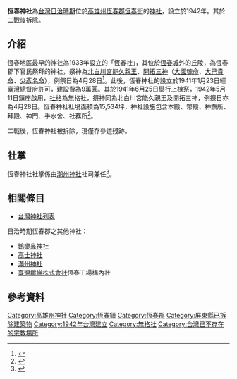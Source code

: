 {{coord|22.012987|N|120.750657|E|scale:10000|display=title}}

{{日本神社||name=恆春神社|img=|img_capt=|image_width=|nihongo=恆春神社|hiragana=こうしゅんじんじゃ|romaji=Kōshun jinja|location={{TWN-JPN}} [[高雄州|高雄州]][[恆春郡|恆春郡]][[恆春街|恆春街]]網紗|god=開拓三神(大國魂命、大己貴命、少彥名命)、北白川宮能久親王|type=無格社|struct=|open_year=昭和十七年（1942年）|close_year=不明|cere_date=4月28日}}

'''恆春神社'''為[[台灣日治時期|台灣日治時期]]位於[[高雄州|高雄州]][[恆春郡|恆春郡]][[恆春街|恆春街]]的[[神社|神社]]，設立於1942年。其於[[二戰|二戰]]後拆除。

== 介紹 ==
恆春地區最早的神社為1933年設立的「恆春社」，其位於[[恆春城|恆春城]]外的丘陵，為恆春郡下官民祭拜的神社，祭神為[[北白川宮能久親王|北白川宮能久親王]]、[[開拓三神|開拓三神]]（[[大國魂命|大國魂命]]、[[大己貴命|大己貴命]]、[[少彥名命|少彥名命]]），例祭日為4月28日<ref>{{Cite book|title=恆春街要覽|last=恆春街役場|first=|publisher=|year=1940-06-20|isbn=|location=|pages=}}</ref>。此後，恆春神社的設立於1941年1月23日經[[臺灣總督府|臺灣總督府]]許可，建設費為9萬圓。其於1941年6月25日舉行上棟祭，1942年5月11日鎮座啟用，[[社格|社格]]為無格社，祭神同為北白川宮能久親王及開拓三神，例祭日亦為4月28日。恆春神社社境面積為15,534坪，神社設施包含本殿、幣殿、神饌所、拜殿、神門、手水舍、社務所<ref>{{Cite journal|title=恒春神社上棟祭執行さる|author=臺灣神職會|url=|journal=敬慎|issue=|doi=|others=|year=|volume=|page=|pmid=}}</ref>。

二戰後，恆春神社被拆除，現僅存參道殘跡。

== 社掌 ==
恆春神社社掌係由[[潮州神社|潮州神社]]社司兼任<ref>{{Cite web|title=臺灣總督府職員錄系統|url=http://who.ith.sinica.edu.tw/mpView.action|accessdate=|author=|date=|format=|publisher=中央研究院臺灣史研究所|language=|archive-date=2019-07-13|archive-url=https://web.archive.org/web/20190713180357/http://who.ith.sinica.edu.tw/mpView.action|dead-url=no}}</ref>。

== 相關條目  ==

* [[台灣神社列表|台灣神社列表]]
日治時期恆春郡之其他神社：
* [[鵝鑾鼻神社|鵝鑾鼻神社]]
* [[高士神社|高士神社]]
* [[滿州神社|滿州神社]]
* [[臺灣纖維株式會社|臺灣纖維株式會社]]恆春工場構內社

== 參考資料 ==
<references />
[[Category:高雄州神社|Category:高雄州神社]]
[[Category:恆春鎮|Category:恆春鎮]]
[[Category:恆春郡|Category:恆春郡]]
[[Category:屏東縣已拆除建築物|Category:屏東縣已拆除建築物]]
[[Category:1942年台灣建立|Category:1942年台灣建立]]
[[Category:無格社|Category:無格社]]
[[Category:台灣已不存在的宗教場所|Category:台灣已不存在的宗教場所]]
